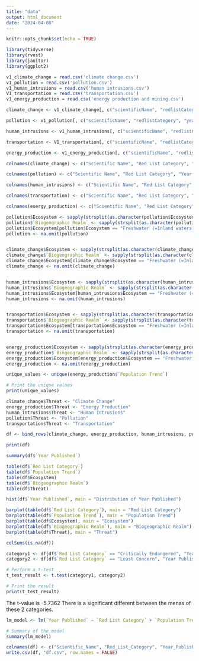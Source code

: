 ---
title: "data"
output: html_document
date: "2024-04-08"
---

```{r setup, include=FALSE}
knitr::opts_chunk$set(echo = TRUE)
```

```{r}
library(tidyverse)
library(rvest)
library(janitor)
library(ggplot2)
```

```{r}
v1_climate_change = read.csv('climate change.csv')
v1_pollution = read.csv('pollution.csv')
v1_human_intrusions = read.csv('human intrusions.csv')
V1_transportation = read.csv('transportation.csv')
v1_energy_production = read.csv('energy production and mining.csv')
```

```{r}
climate_change <- v1_climate_change[, c("scientificName", "redlistCategory", "yearPublished", "populationTrend", "systems", "realm")]

pollution <- v1_pollution[, c("scientificName", "redlistCategory", "yearPublished", "populationTrend", "systems", "realm")]

human_intrusions <- v1_human_intrusions[, c("scientificName", "redlistCategory", "yearPublished", "populationTrend", "systems", "realm")]

transportation <- V1_transportation[, c("scientificName", "redlistCategory", "yearPublished", "populationTrend", "systems", "realm")]

energy_production <- v1_energy_production[, c("scientificName", "redlistCategory", "yearPublished", "populationTrend", "systems", "realm")]
```

```{r}
colnames(climate_change) <- c("Scientific Name", "Red List Category", "Year Published", "Population Trend", "Ecosystem", "Biogeographic Realm")

colnames(pollution) <- c("Scientific Name", "Red List Category", "Year Published", "Population Trend", "Ecosystem", "Biogeographic Realm")

colnames(human_intrusions) <- c("Scientific Name", "Red List Category", "Year Published", "Population Trend", "Ecosystem", "Biogeographic Realm")

colnames(transportation) <- c("Scientific Name", "Red List Category", "Year Published", "Population Trend", "Ecosystem", "Biogeographic Realm")

colnames(energy_production) <- c("Scientific Name", "Red List Category", "Year Published", "Population Trend", "Ecosystem", "Biogeographic Realm")

```

```{r}
pollution$Ecosystem <- sapply(strsplit(as.character(pollution$Ecosystem), "\\|"), "[", 1)
pollution$`Biogeographic Realm` <- sapply(strsplit(as.character(pollution$`Biogeographic Realm`), "\\|"), "[", 1)
pollution$Ecosystem[pollution$Ecosystem == "Freshwater (=Inland waters)"] <- "Freshwater"
pollution <- na.omit(pollution)


climate_change$Ecosystem <- sapply(strsplit(as.character(climate_change$Ecosystem), "\\|"), "[", 1)
climate_change$`Biogeographic Realm` <- sapply(strsplit(as.character(climate_change$`Biogeographic Realm`), "\\|"), "[", 1)
climate_change$Ecosystem[climate_change$Ecosystem == "Freshwater (=Inland waters)"] <- "Freshwater"
climate_change <- na.omit(climate_change)


human_intrusions$Ecosystem <- sapply(strsplit(as.character(human_intrusions$Ecosystem), "\\|"), "[", 1)
human_intrusions$`Biogeographic Realm` <- sapply(strsplit(as.character(human_intrusions$`Biogeographic Realm`), "\\|"), "[", 1)
human_intrusions$Ecosystem[human_intrusions$Ecosystem == "Freshwater (=Inland waters)"] <- "Freshwater"
human_intrusions <- na.omit(human_intrusions)


transportation$Ecosystem <- sapply(strsplit(as.character(transportation$Ecosystem), "\\|"), "[", 1)
transportation$`Biogeographic Realm` <- sapply(strsplit(as.character(transportation$`Biogeographic Realm`), "\\|"), "[", 1)
transportation$Ecosystem[transportation$Ecosystem == "Freshwater (=Inland waters)"] <- "Freshwater"
transportation <- na.omit(transportation)


energy_production$Ecosystem <- sapply(strsplit(as.character(energy_production$Ecosystem), "\\|"), "[", 1)
energy_production$`Biogeographic Realm` <- sapply(strsplit(as.character(energy_production$`Biogeographic Realm`), "\\|"), "[", 1)
energy_production$Ecosystem[energy_production$Ecosystem == "Freshwater (=Inland waters)"] <- "Freshwater"
energy_production <- na.omit(energy_production)

```

```{r}
unique_values <- unique(energy_production$`Population Trend`)

# Print the unique values
print(unique_values)

```
```{r}
climate_change$Threat <- "Climate Change"
energy_production$Threat <- "Energy Production"
human_intrusions$Threat <- "Human Intrusions"
pollution$Threat <- "Pollution"
transportation$Threat <- "Transportation"
```

```{r}
df <- bind_rows(climate_change, energy_production, human_intrusions, pollution, transportation)
```

```{r}
print(df)
```
```{r}
summary(df$`Year Published`)

table(df$`Red List Category`)
table(df$`Population Trend`)
table(df$Ecosystem)
table(df$`Biogeographic Realm`)
table(df$Threat)
```
```{r}
hist(df$`Year Published`, main = "Distribution of Year Published")

barplot(table(df$`Red List Category`), main = "Red List Category")
barplot(table(df$`Population Trend`), main = "Population Trend")
barplot(table(df$Ecosystem), main = "Ecosystem")
barplot(table(df$`Biogeographic Realm`), main = "Biogeographic Realm")
barplot(table(df$Threat), main = "Threat")
```
```{r}
colSums(is.na(df))
```
```{r}
category1 <- df[df$`Red List Category` == "Critically Endangered", "Year Published"]
category2 <- df[df$`Red List Category` == "Least Concern", "Year Published"]

# Perform a t-test
t_test_result <- t.test(category1, category2)

# Print the result
print(t_test_result)
```
The t-value is -5.7362
There is a significant different between the menas of these 2 categories. 

```{r}
lm_model <- lm(`Year Published` ~ `Red List Category` + `Population Trend` + `Ecosystem` + `Biogeographic Realm` + `Threat`, data = df)

# Summary of the model
summary(lm_model)
```
```{r}
colnames(df) <- c("Scientific_Name", "Red_List_Category", "Year_Published", "Population_Trend", "Ecosystem", "Biogeographic_Realm", "Threat")
write.csv(df, "df.csv", row.names = FALSE)

```

